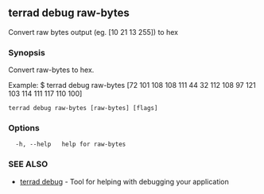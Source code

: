 ## terrad debug raw-bytes

Convert raw bytes output (eg. [10 21 13 255]) to hex

### Synopsis

Convert raw-bytes to hex.

Example:
$ terrad debug raw-bytes [72 101 108 108 111 44 32 112 108 97 121 103 114 111 117 110 100]
			

```
terrad debug raw-bytes [raw-bytes] [flags]
```

### Options

```
  -h, --help   help for raw-bytes
```

### SEE ALSO

* [terrad debug](terrad_debug.md)	 - Tool for helping with debugging your application


